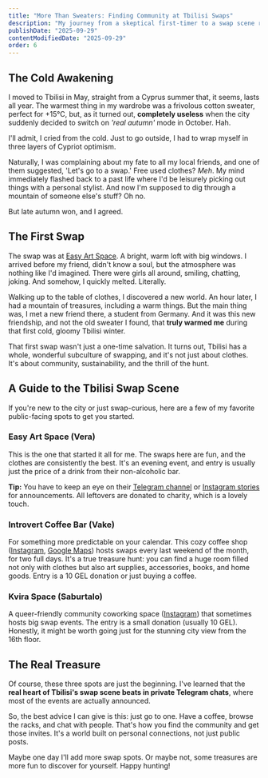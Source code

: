 ```yaml
---
title: "More Than Sweaters: Finding Community at Tbilisi Swaps"
description: "My journey from a skeptical first-timer to a swap scene regular. A guide to the best public (and secret) clothes swaps in Tbilisi, Georgia."
publishDate: "2025-09-29"
contentModifiedDate: "2025-09-29"
order: 6
---
```


## The Cold Awakening

I moved to Tbilisi in May, straight from a Cyprus summer that, it seems, lasts all year. The warmest thing in my wardrobe was a frivolous cotton sweater, perfect for +15°C, but, as it turned out, **completely useless** when the city suddenly decided to switch on _'real autumn'_ mode in October. Hah.

I'll admit, I cried from the cold. Just to go outside, I had to wrap myself in three layers of Cypriot optimism.

Naturally, I was complaining about my fate to all my local friends, and one of them suggested, 'Let's go to a swap.' Free used clothes? _Meh_. My mind immediately flashed back to a past life where I'd be leisurely picking out things with a personal stylist. And now I'm supposed to dig through a mountain of someone else's stuff? Oh no.

But late autumn won, and I agreed.

## The First Swap

The swap was at [Easy Art Space](https://maps.app.goo.gl/M9cAGUuGCcMziKEs6). A bright, warm loft with big windows. I arrived before my friend, didn't know a soul, but the atmosphere was nothing like I'd imagined. There were girls all around, smiling, chatting, joking. And somehow, I quickly melted. Literally.

Walking up to the table of clothes, I discovered a new world. An hour later, I had a mountain of treasures, including a warm things. But the main thing was, I met a new friend there, a student from Germany. And it was this new friendship, and not the old sweater I found, that **truly warmed me** during that first cold, gloomy Tbilisi winter.

That first swap wasn't just a one-time salvation. It turns out, Tbilisi has a whole, wonderful subculture of swapping, and it's not just about clothes. It's about community, sustainability, and the thrill of the hunt.

## A Guide to the Tbilisi Swap Scene

If you're new to the city or just swap-curious, here are a few of my favorite public-facing spots to get you started.

### Easy Art Space (Vera)

This is the one that started it all for me. The swaps here are fun, and the clothes are consistently the best. It's an evening event, and entry is usually just the price of a drink from their non-alcoholic bar.

**Tip:** You have to keep an eye on their [Telegram channel](https://t.me/easy_art_tbilisi) or [Instagram stories](https://www.instagram.com/easy_art_tbilisi/) for announcements. All leftovers are donated to charity, which is a lovely touch.

### Introvert Coffee Bar (Vake)

For something more predictable on your calendar. This cozy coffee shop ([Instagram](https://www.instagram.com/introvert.coffee.bar/), [Google Maps](https://maps.app.goo.gl/uhTKwF9nD4QpzxJL9)) hosts swaps every last weekend of the month, for two full days. It's a true treasure hunt: you can find a huge room filled not only with clothes but also art supplies, accessories, books, and home goods. Entry is a 10 GEL donation or just buying a coffee.

### Kvira Space (Saburtalo)

A queer-friendly community coworking space ([Instagram](https://www.instagram.com/kvira_space/)) that sometimes hosts big swap events. The entry is a small donation (usually 10 GEL). Honestly, it might be worth going just for the stunning city view from the 16th floor.

## The Real Treasure

Of course, these three spots are just the beginning. I've learned that the **real heart of Tbilisi's swap scene beats in private Telegram chats**, where most of the events are actually announced.

So, the best advice I can give is this: just go to one. Have a coffee, browse the racks, and chat with people. That's how you find the community and get those invites. It's a world built on personal connections, not just public posts.

Maybe one day I'll add more swap spots. Or maybe not, some treasures are more fun to discover for yourself. Happy hunting!
